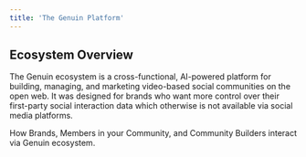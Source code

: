 ```yaml
---
title: 'The Genuin Platform'
---
```


## Ecosystem Overview

The Genuin ecosystem is a cross-functional, AI-powered platform for building, managing, and marketing video-based social communities on the open web. It was designed for brands who  want more control over their first-party social interaction data which otherwise is not available via social media platforms. 

How Brands, Members in your Community, and Community Builders interact via Genuin ecosystem. 

